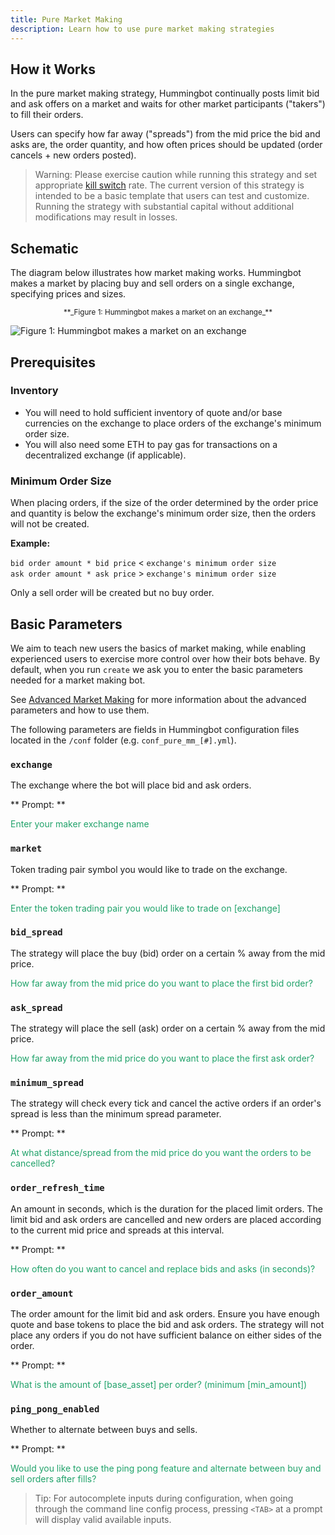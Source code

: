 ```yaml
---
title: Pure Market Making
description: Learn how to use pure market making strategies
---
```


## How it Works

In the pure market making strategy, Hummingbot continually posts limit bid and ask offers on a market and waits for other market participants ("takers") to fill their orders.

Users can specify how far away ("spreads") from the mid price the bid and asks are, the order quantity, and how often prices should be updated (order cancels + new orders posted).

> Warning: Please exercise caution while running this strategy and set appropriate [kill switch](/operation/command-ref/#kill-switch) rate. The current version of this strategy is intended to be a basic template that users can test and customize. Running the strategy with substantial capital without additional modifications may result in losses.

## Schematic

The diagram below illustrates how market making works. Hummingbot makes a market by placing buy and sell orders on a single exchange, specifying prices and sizes.

<small>
  <center>**_Figure 1: Hummingbot makes a market on an exchange_**</center>
</small>

![Figure 1: Hummingbot makes a market on an exchange](/img/pure-mm.png)

## Prerequisites

### Inventory

- You will need to hold sufficient inventory of quote and/or base currencies on the exchange to place orders of the exchange's minimum order size.
- You will also need some ETH to pay gas for transactions on a decentralized exchange (if applicable).

### Minimum Order Size

When placing orders, if the size of the order determined by the order price and quantity is below the exchange's minimum order size, then the orders will not be created.

**Example:**

`bid order amount * bid price` < `exchange's minimum order size`<br/>
`ask order amount * ask price` > `exchange's minimum order size`

Only a sell order will be created but no buy order.

## Basic Parameters

We aim to teach new users the basics of market making, while enabling experienced users to exercise more control over how their bots behave. By default, when you run `create` we ask you to enter the basic parameters needed for a market making bot.

See [Advanced Market Making](/strategies/adv-market-making) for more information about the advanced parameters and how to use them.

The following parameters are fields in Hummingbot configuration files located in the `/conf` folder (e.g. `conf_pure_mm_[#].yml`).

### `exchange`

The exchange where the bot will place bid and ask orders.

** Prompt: **

<div style={{ padding: "10px 20px", backgroundColor: "#1c1c1c" }}>
  <font color="#20a26a">Enter your maker exchange name</font>
</div>

### `market`

Token trading pair symbol you would like to trade on the exchange.

** Prompt: **

<div style={{ padding: "10px 20px", backgroundColor: "#1c1c1c" }}>
  <font color="#20a26a">
    Enter the token trading pair you would like to trade on [exchange]
  </font>
</div>

### `bid_spread`

The strategy will place the buy (bid) order on a certain % away from the mid price.

<div style={{ padding: "10px 20px", backgroundColor: "#1c1c1c" }}>
  <font color="#20a26a">
    How far away from the mid price do you want to place the first bid order?
  </font>
</div>

### `ask_spread`

The strategy will place the sell (ask) order on a certain % away from the mid price.

<div style={{ padding: "10px 20px", backgroundColor: "#1c1c1c" }}>
  <font color="#20a26a">
    How far away from the mid price do you want to place the first ask order?
  </font>
</div>

### `minimum_spread`

The strategy will check every tick and cancel the active orders if an order's spread is less than the minimum spread parameter.

** Prompt: **

<div style={{ padding: "10px 20px", backgroundColor: "#1c1c1c" }}>
  <font color="#20a26a">
    At what distance/spread from the mid price do you want the orders to be
    cancelled?
  </font>
</div>

### `order_refresh_time`

An amount in seconds, which is the duration for the placed limit orders. The limit bid and ask orders are cancelled and new orders are placed according to the current mid price and spreads at this interval.

** Prompt: **

<div style={{ padding: "10px 20px", backgroundColor: "#1c1c1c" }}>
  <font color="#20a26a">
    How often do you want to cancel and replace bids and asks (in seconds)?
  </font>
</div>

### `order_amount`

The order amount for the limit bid and ask orders. Ensure you have enough quote and base tokens to place the bid and ask orders. The strategy will not place any orders if you do not have sufficient balance on either sides of the order. <br/>

** Prompt: **

<div style={{ padding: "10px 20px", backgroundColor: "#1c1c1c" }}>
  <font color="#20a26a">
    What is the amount of [base_asset] per order? (minimum [min_amount])
  </font>
</div>

### `ping_pong_enabled`

Whether to alternate between buys and sells.

** Prompt: **

<div style={{ padding: "10px 20px", backgroundColor: "#1c1c1c" }}>
  <font color="#20a26a">
    Would you like to use the ping pong feature and alternate between buy and
    sell orders after fills?
  </font>
</div>

> Tip: For autocomplete inputs during configuration, when going through the command line config process, pressing `<TAB>` at a prompt will display valid available inputs.
